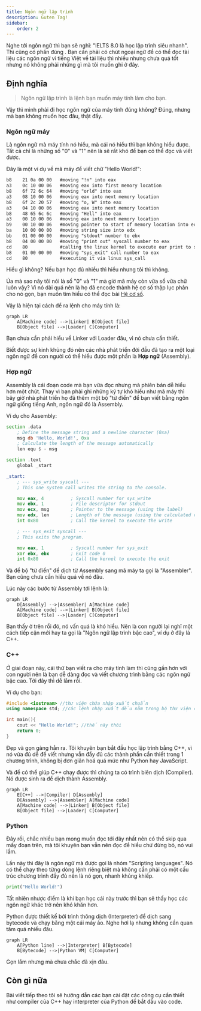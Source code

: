 ```yaml
---
title: Ngôn ngữ lập trình
description: Guten Tag!
sidebar:
    order: 2
---
```

Nghe tới ngôn ngữ thì bạn sẽ nghĩ: "IELTS 8.0 là học lập trình siêu nhanh". Thì cũng có phần đúng . Bạn cần phải có chút ngoại ngữ để có thể đọc tài liệu các ngôn ngữ vì tiếng Việt về tài liệu thì nhiều nhưng chưa quá tốt nhưng nó không phải những gì mà tôi muốn ghi ở đây.


## Định nghĩa
> Ngôn ngữ lập trình là lệnh bạn muốn máy tính làm cho bạn.

Vậy thì mình phải đi học ngôn ngữ của máy tính đúng không? Đúng, nhưng mà bạn không muốn học đâu, thật đấy.

### Ngôn ngữ máy
Là ngôn ngữ mà máy tính nó hiểu, mà cái nó hiểu thì bạn không hiểu được. Tất cả chỉ là những số "0" và "1" nên là sẽ rất khó để bạn có thể đọc và viết được.

Đây là một ví dụ về mã máy để viết chữ "Hello World!":

```md title="HW.o"
b8    21 0a 00 00   #moving "!n" into eax
a3    0c 10 00 06   #moving eax into first memory location
b8    6f 72 6c 64   #moving "orld" into eax
a3    08 10 00 06   #moving eax into next memory location
b8    6f 2c 20 57   #moving "o, W" into eax
a3    04 10 00 06   #moving eax into next memory location
b8    48 65 6c 6c   #moving "Hell" into eax
a3    00 10 00 06   #moving eax into next memory location
b9    00 10 00 06   #moving pointer to start of memory location into ecx
ba    10 00 00 00   #moving string size into edx
bb    01 00 00 00   #moving "stdout" number to ebx
b8    04 00 00 00   #moving "print out" syscall number to eax
cd    80            #calling the linux kernel to execute our print to stdout
b8    01 00 00 00   #moving "sys_exit" call number to eax
cd    80            #executing it via linux sys_call
```

Hiểu gì không? Nếu bạn học đủ nhiều thì hiểu nhưng tôi thì không.

Ủa mà sao nãy tôi nói là số "0" và "1" mà giờ mã máy còn vừa số vừa chữ luôn vậy? Vì nó dài quá nên là họ đã encode thành hệ cơ số thập lục phân cho nó gọn, bạn muốn tìm hiểu có thể đọc bài [Hệ cơ số](/docs/nmlt/base).

Vậy là hiện tại cách để ra lệnh cho máy tính là:

```mermaid
graph LR
    A[Machine code] -->|Linker| B[Object file]
    B[Object file] -->|Loader| C[Computer]
```
Bạn chưa cần phải hiểu về Linker với Loader đâu, vì nó chưa cần thiết.

Biết được sự kinh khủng đó nên các nhà phát triển đời đầu đã tạo ra một loại ngôn ngữ để con người có thể hiểu được một phần là **Hợp ngữ** (Assembly).


### Hợp ngữ 
Assembly là cái đoạn code mà bạn vừa đọc nhưng mà phiên bản dễ hiểu hơn một chút. Thay vì bạn phải ghi những ký tự khó hiểu như mã máy thì bây giờ nhà phát triển họ đã thêm một bộ "từ điển" để bạn viết bằng ngôn ngữ giống tiếng Anh, ngôn ngữ đó là Assembly.

Ví dụ cho Assembly:

```asm title="HW.asm"
section .data
    ; Define the message string and a newline character (0xa)
    msg db 'Hello, World!', 0xa
    ; Calculate the length of the message automatically
    len equ $ - msg

section .text
    global _start

_start:
    ; --- sys_write syscall ---
    ; This one system call writes the string to the console.

    mov eax, 4          ; Syscall number for sys_write
    mov ebx, 1          ; File descriptor for stdout
    mov ecx, msg        ; Pointer to the message (using the label)
    mov edx, len        ; Length of the message (using the calculated value)
    int 0x80            ; Call the kernel to execute the write

    ; --- sys_exit syscall ---
    ; This exits the program.

    mov eax, 1          ; Syscall number for sys_exit
    xor ebx, ebx        ; Exit code 0 
    int 0x80            ; Call the kernel to execute the exit
```

Và để bộ "từ điển" để dịch từ Assembly sang mã máy ta gọi là "Assembler". Bạn cũng chưa cần hiểu quá về nó đâu.

Lúc này các bước từ Assembly tới lệnh là:

```mermaid
graph LR
    D[Assembly] -->|Assembler| A[Machine code]
    A[Machine code] -->|Linker| B[Object file]
    B[Object file] -->|Loader| C[Computer]
```
Bạn thấy ở trên rồi đó, nó vấn quá là khó hiểu. Nên là con người lại nghĩ một cách tiếp cận mới hay ta gọi là "Ngôn ngữ lập trình bậc cao", ví dụ ở đây là C++.

### C++

Ở giai đoạn này, cái thứ bạn viết ra cho máy tính làm thì cũng gần hơn với con người nên là bạn dễ dàng đọc và viết chương trình bằng các ngôn ngữ bậc cao. Tới đây thì dễ lắm rồi.

Ví dụ cho bạn:

```cpp wrap title="HW.cpp"
#include <iostream> //thư viện chứa nhập xuất chuẩn
using namespace std; //các lệnh nhập xuất đều nằm trong bộ thư viện chuẩn (standard library)

int main(){
    cout << "Hello World!"; //thế này thôi
    return 0;
}
```

Đẹp và gọn gàng hẳn ra. Tôi khuyên bạn bắt đầu học lập trình bằng C++, vì nó vừa đủ dễ để viết nhưng vẫn đầy đủ các thành phần cần thiết trong 1 chương trình, không bị đơn giản hoá quá mức như Python hay JavaScript.

Và để có thể giúp C++ chạy được thì chúng ta có trình biên dịch (Compiler). Nó được sinh ra để dịch thành Assembly.

```mermaid
graph LR
    E[C++] -->|Compiler| D[Assembly]
    D[Assembly] -->|Assembler| A[Machine code]
    A[Machine code] -->|Linker| B[Object file]
    B[Object file] -->|Loader| C[Computer]
```

### Python
Đây rồi, chắc nhiều bạn mong muốn đọc tới đây nhất nên có thể skip qua mấy đoạn trên, mà tôi khuyên bạn vẫn nên đọc để hiểu chứ đừng bỏ, nó vui lắm.

Lần này thì đây là ngôn ngữ mà được gọi là nhóm "Scripting languages". Nó có thể chạy theo từng dòng lệnh riêng biệt mà không cần phải có một cấu trúc chương trình đầy đủ nên là nó gọn, nhanh khủng khiếp.

```python
print("Hello World!")
```

Tất nhiên nhược điểm là khi bạn học cái này trước thì bạn sẽ thấy học các ngôn ngữ khác trở nên khó khăn hơn.

Python được thiết kế bởi trình thông dịch (Interpreter) để dịch sang bytecode và chạy bằng một cái máy ảo. Nghe hơi lạ nhưng không cần quan tâm quá nhiều đâu.

```mermaid
graph LR
    A[Python line] -->|Interpreter| B[Bytecode]
    B[Bytecode] -->|Python VM| C[Computer]
```

Gọn lắm nhưng mà chưa chắc đã xịn đâu.

## Còn gì nữa
Bài viết tiếp theo tôi sẽ hướng dẫn các bạn cài đặt các công cụ cần thiết như compiler của C++ hay interpreter của Python để bắt đầu vào code.